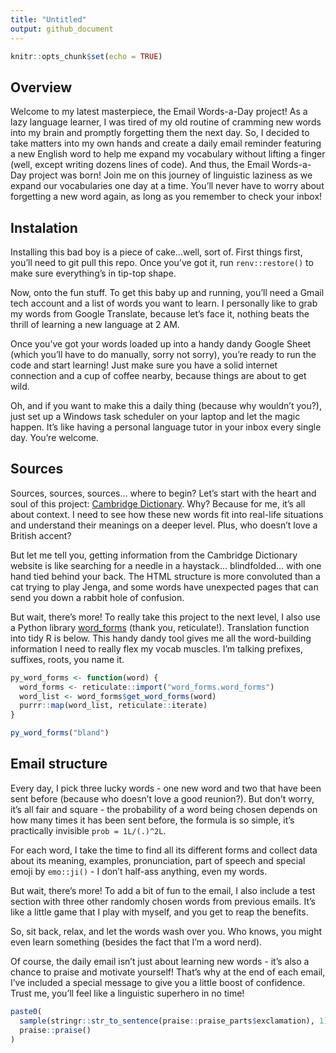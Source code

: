 ```yaml
---
title: "Untitled"
output: github_document
---
```


```r
knitr::opts_chunk$set(echo = TRUE)
```

## Overview

Welcome to my latest masterpiece, the Email Words-a-Day project! As a lazy language learner, I was tired of my old routine of cramming new words into my brain and promptly forgetting them the next day. So, I decided to take matters into my own hands and create a daily email reminder featuring a new English word to help me expand my vocabulary without lifting a finger (well, except writing dozens lines of code). And thus, the Email Words-a-Day project was born! Join me on this journey of linguistic laziness as we expand our vocabularies one day at a time. You'll never have to worry about forgetting a new word again, as long as you remember to check your inbox!

## Instalation

Installing this bad boy is a piece of cake...well, sort of. First things first, you'll need to git pull this repo. Once you've got it, run `renv::restore()` to make sure everything's in tip-top shape.

Now, onto the fun stuff. To get this baby up and running, you'll need a Gmail tech account and a list of words you want to learn. I personally like to grab my words from Google Translate, because let's face it, nothing beats the thrill of learning a new language at 2 AM.

Once you've got your words loaded up into a handy dandy Google Sheet (which you'll have to do manually, sorry not sorry), you're ready to run the code and start learning! Just make sure you have a solid internet connection and a cup of coffee nearby, because things are about to get wild.

Oh, and if you want to make this a daily thing (because why wouldn't you?), just set up a Windows task scheduler on your laptop and let the magic happen. It's like having a personal language tutor in your inbox every single day. You're welcome.

## Sources

Sources, sources, sources... where to begin? Let's start with the heart and soul of this project: [Cambridge Dictionary](https://dictionary.cambridge.org/). Why? Because for me, it's all about context. I need to see how these new words fit into real-life situations and understand their meanings on a deeper level. Plus, who doesn't love a British accent?

But let me tell you, getting information from the Cambridge Dictionary website is like searching for a needle in a haystack... blindfolded... with one hand tied behind your back. The HTML structure is more convoluted than a cat trying to play Jenga, and some words have unexpected pages that can send you down a rabbit hole of confusion.

But wait, there's more! To really take this project to the next level, I also use a Python library [word_forms](https://github.com/gutfeeling/word_forms) (thank you, reticulate!). Translation function into tidy R is below. This handy dandy tool gives me all the word-building information I need to really flex my vocab muscles. I'm talking prefixes, suffixes, roots, you name it.

```r
py_word_forms <- function(word) {
  word_forms <- reticulate::import("word_forms.word_forms")
  word_list <- word_forms$get_word_forms(word)
  purrr::map(word_list, reticulate::iterate)
}

py_word_forms("bland")
```

## Email structure

Every day, I pick three lucky words - one new word and two that have been sent before (because who doesn't love a good reunion?). But don't worry, it's all fair and square - the probability of a word being chosen depends on how many times it has been sent before, the formula is so simple, it's practically invisible `prob = 1L/(.)^2L`.

For each word, I take the time to find all its different forms and collect data about its meaning, examples, pronunciation, part of speech and special emoji by `emo::ji()` - I don't half-ass anything, even my words.

But wait, there's more! To add a bit of fun to the email, I also include a test section with three other randomly chosen words from previous emails. It's like a little game that I play with myself, and you get to reap the benefits.

So, sit back, relax, and let the words wash over you. Who knows, you might even learn something (besides the fact that I'm a word nerd).

Of course, the daily email isn't just about learning new words - it's also a chance to praise and motivate yourself! That's why at the end of each email, I've included a special message to give you a little boost of confidence. Trust me, you'll feel like a linguistic superhero in no time!

```r
paste0(
  sample(stringr::str_to_sentence(praise::praise_parts$exclamation), 1), "! ", 
  praise::praise()
)
```
